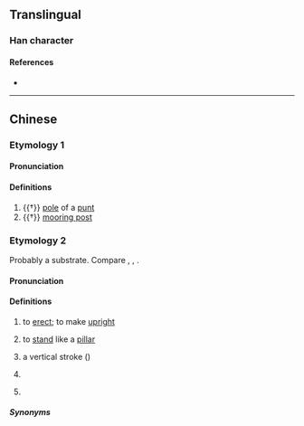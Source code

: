 {{character info}}
==Translingual==

===Han character===
{{Han char|rn=62|rad=戈|as=06|sn=10|four=73250|canj=BRI|ids=⿰同戈}}

====References====
* {{Han ref|kx=0412.320|dkj=11585|dj=0755.200|hdz=21405.140|uh=6219|ud=25113|bh=D1AF|bd=53679}}

----

==Chinese==

===Etymology 1===
{{zh-forms}}

====Pronunciation====
{{zh-pron
|m=dòng
|c=dung6
|cat=v
}}

====Definitions====
{{zh-hanzi}}

# {{†}} [[pole]] of a [[punt]]
# {{†}} [[mooring post]]

===Etymology 2===
{{zh-forms|alt=棟}}
Probably a {{der|yue|qfa-tak}} substrate. Compare {{cog|za|daengj||to erect}}, {{cog|th|ตั้ง||to erect}}, {{cog|mmd|tang¹||to erect}}.

====Pronunciation====
{{zh-pron
|c=dung6
|cat=v
}}

====Definitions====
{{zh-hanzi}}

# {{lb|zh|Cantonese}} to [[erect]]; to make [[upright]]
#: {{zh-x|戙{dung6} 轆 柱 喺度|to erect a pillar here|C}}
# {{lb|zh|Cantonese}} to [[stand]] like a [[pillar]]
# {{lb|zh|Cantonese}} a vertical stroke ({{m|mul|㇑}})
# {{lb|zh|Cantonese}} {{zh-classifier|objects organised in [[vertical]] [[column]]s}}
#: {{zh-x|一 戙{dung6} 磚|a '''column''' of bricks|C}}
# {{lb|zh|Cantonese}} {{zh-classifier|[[bridge]]s}}

=====Synonyms=====
{{zh-dial|座}}